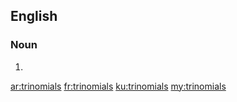 ==English==

===Noun===
{{head|en}}

# {{plural of|trinomial}}

[[ar:trinomials]]
[[fr:trinomials]]
[[ku:trinomials]]
[[my:trinomials]]